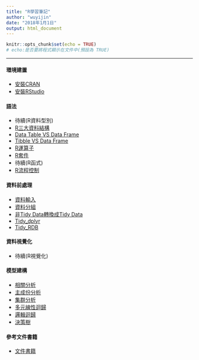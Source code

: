 ---
title: "R學習筆記"
author: "wuyijin"
date: "2018年1月1日"
output: html_document
---

```{r setup, include=FALSE}
knitr::opts_chunk$set(echo = TRUE)
# echo:是否要將程式顯示在文件中(預設為 TRUE)
```
<hr/>
#### 環境建置
- <a href="https://yijinwu1.github.io/R/R.html" target="_blank">安裝CRAN</a>
- <a href="https://yijinwu1.github.io/R/RStudio.html" target="_blank">安裝RStudio</a>

#### 語法
- 待續(R資料型別)
- <a href="https://yijinwu1.github.io/R/DataStructures.html" target="_blank">R三大資料結構</a>
- <a href="https://yijinwu1.github.io/R/DataTable_VS_DataFrame.html" target="_blank">Data Table VS Data Frame</a>
- <a href="https://yijinwu1.github.io/R/Tibble_VS_DataFrame.html" target="_blank">Tibble VS Data Frame</a>
- <a href="https://yijinwu1.github.io/R/Operator.html" target="_blank">R運算子</a>
- <a href="https://yijinwu1.github.io/R/Package.html" target="_blank">R套件</a>
- 待續(R函式)
- <a href="https://yijinwu1.github.io/R/ControlStructure.html" target="_blank">R流程控制</a>

#### 資料前處理
- <a href="https://yijinwu1.github.io/R/ImportData.html" target="_blank">資料輸入</a>
- <a href="https://yijinwu1.github.io/R/Frequency.html" target="_blank">資料分組</a>
- <a href="https://yijinwu1.github.io/R/transferTidyData.html" target="_blank">非Tidy Data轉換成Tidy Data</a>
- <a href="https://yijinwu1.github.io/R/Tidy_dplyr.html" target="_blank">Tidy_dplyr</a>
- <a href="https://yijinwu1.github.io/R/Tidy_RDB.html" target="_blank">Tidy_RDB</a>

#### 資料視覺化
- 待續(R視覺化)

#### 模型建構
- <a href="https://yijinwu1.github.io/R/Correlation.html" target="_blank">相關分析</a>
- <a href="https://yijinwu1.github.io/R/PCA.html" target="_blank">主成份分析</a>
- <a href="https://yijinwu1.github.io/R/Cluster.html" target="_blank">集群分析</a>
- <a href="https://yijinwu1.github.io/R/MultipleRegression.html" target="_blank">多元線性迴歸</a>
- <a href="https://yijinwu1.github.io/R/LogitRegression.html" target="_blank">邏輯迴歸</a>
- <a href="https://yijinwu1.github.io/R/DecisionTree.html" target="_blank">決策樹</a>

#### 參考文件書籍
- <a href="https://github.com/yijinwu1/R/tree/master/book" target="_blank">文件書籍</a>